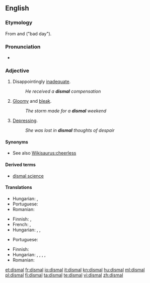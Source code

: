 ==English==

===Etymology===
From {{etyl|la}} {{term|dies|diēs|day|lang=la}} and {{term|malus||bad|lang=la}} ("bad day").

===Pronunciation===
* {{IPA|/ˈdɪzm(ə)l/}}

===Adjective===
{{en-adj}}

# Disappointingly [[inadequate]].
#: ''He received a '''dismal''' compensation''
# [[gloomy|Gloomy]] and [[bleak]].
#: ''The storm made for a '''dismal''' weekend''
# [[depressing|Depressing]].
#: ''She was lost in '''dismal''' thoughts of despair''

====Synonyms====
* See also [[Wikisaurus:cheerless]]

====Derived terms====
* [[dismal science]]

====Translations====
{{trans-top|disappointingly inadequate}}
* Hungarian: {{t|hu|elszomorító}}, {{t|hu|sikertelen}}
* Portuguese: {{t|pt|inadequado|m}}
* Romanian: {{t|ro|dezamagitor de inadecvat}}
{{trans-mid}}
{{trans-bottom}}

{{trans-top|gloomy and bleak}}
* Finnish: {{t+|fi|synkkä}}, {{t+|fi|surullinen}}
* French: {{t+|fr|morne|m|f}},  {{t+|fr|lugubre|m|f}}
* Hungarian: {{t|hu|szomorú}}, {{t|hu|sötét}}, {{t|hu|bús}}
{{trans-mid}}
* Portuguese: {{t+|pt|sombrio}}
{{trans-bottom}}

{{trans-top|depressing}}
* Finnish: {{t+|fi|surullinen}}
* Hungarian: {{t|hu|szomorú}}, {{t|hu|lehangoló}}, {{t|hu|gyászos}}, {{t|hu|komor}}, {{t|hu|vigasztalan}}
* Romanian: {{t|ro|deprimant}}
{{trans-mid}}
{{trans-bottom}}

[[et:dismal]]
[[fr:dismal]]
[[io:dismal]]
[[it:dismal]]
[[kn:dismal]]
[[hu:dismal]]
[[ml:dismal]]
[[pl:dismal]]
[[fi:dismal]]
[[ta:dismal]]
[[te:dismal]]
[[vi:dismal]]
[[zh:dismal]]